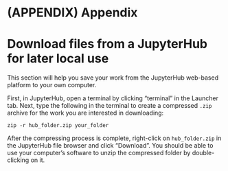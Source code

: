 # (APPENDIX) Appendix {-}

# Download files from a JupyterHub for later local use {#appendixA}

This section will help you
save your work from the JupyterHub web-based platform to your own computer. 

First, in JupyterHub, open a terminal by clicking "terminal" in the Launcher tab. 
Next, type the following in the terminal to create a 
compressed `.zip` archive for the work you are interested in downloading:

```
zip -r hub_folder.zip your_folder
```

After the compressing process is complete, right-click on `hub_folder.zip`
in the JupyterHub file browser
and click "Download". You should be able to use your computer's software to unzip
the compressed folder by double-clicking on it. 